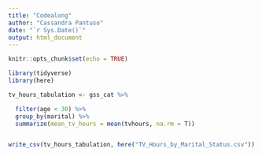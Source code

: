 ```yaml
---
title: "Codealong"
author: "Cassandra Pantuso"
date: "`r Sys.Date()`"
output: html_document
---
```


```r
knitr::opts_chunk$set(echo = TRUE)


```



```r
library(tidyverse)
library(here)

tv_hours_tabulation <- gss_cat %>% 

  filter(age < 30) %>% 
  group_by(marital) %>% 
  summarize(mean_tv_hours = mean(tvhours, na.rm = T))


write_csv(tv_hours_tabulation, here("TV_Hours_by_Marital_Status.csv"))

```

